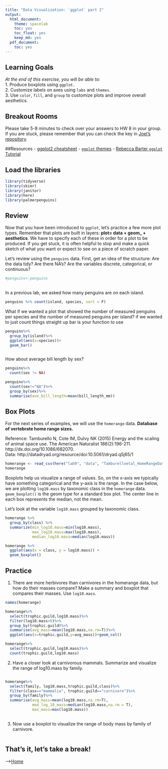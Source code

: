 ```yaml
---
title: "Data Visualization: `ggplot` part 2"
output:
  html_document: 
    theme: spacelab
    toc: yes
    toc_float: yes
    keep_md: yes
  pdf_document:
    toc: yes
---
```


## Learning Goals
*At the end of this exercise, you will be able to:*    
1. Produce boxplots using `ggplot.`  
2. Customize labels on axes using `labs` and `themes`.  
3. Use `color`, `fill`, and `group` to customize plots and improve overall aesthetics.  

## Breakout Rooms  
Please take 5-8 minutes to check over your answers to HW 8 in your group. If you are stuck, please remember that you can check the key in [Joel's repository](https://github.com/jmledford3115/BIS15LW2021_jledford).  

##Resources
- [ggplot2 cheatsheet](https://www.rstudio.com/wp-content/uploads/2015/03/ggplot2-cheatsheet.pdf)
- [`ggplot` themes](https://ggplot2.tidyverse.org/reference/ggtheme.html)
- [Rebecca Barter `ggplot` Tutorial](http://www.rebeccabarter.com/blog/2017-11-17-ggplot2_tutorial/)

## Load the libraries
```r
library(tidyverse)
library(skimr)
library(janitor)
library(here)
library(palmerpenguins)
```

## Review
Now that you have been introduced to `ggplot`, let's practice a few more plot types. Remember that plots are built in layers: **plot= data + geom_ + aesthetics**. We have to specify each of these in order for a plot to be produced. If you get stuck, it is often helpful to stop and make a quick sketch of what you want or expect to see on a piece of scratch paper.  

Let's review using the `penguins` data. First, get an idea of the structure: Are the data tidy? Are there NA's? Are the variables discrete, categorical, or continuous?
```r
#penguins<-penguins
  
```

In a previous lab, we asked how many penguins are on each island.
```r
penguins %>% count(island, species, sort = F)
```

What if we wanted a plot that showed the number of measured penguins per species and the number of measured penguins per island? if we wanted to just count things straight up bar is your function to use
```r
penguins%>%
  group_by(island)%>%
  ggplot(aes(x=species))+
  geom_bar()
```

```r

```

How about average bill length by sex?
```r
penguins%>%
  count(sex != NA)
```

```r
penguins%>%
  count(sex!="NA")%>%
  group_by(sex)%>%
  summarise(ave_bill_length=mean(bill_length_mm))
```

## Box Plots
For the next series of examples, we will use the `homerange` data.  **Database of vertebrate home range sizes.**   

Reference: Tamburello N, Cote IM, Dulvy NK (2015) Energy and the scaling of animal space use. The American Naturalist 186(2):196-211. http://dx.doi.org/10.1086/682070.  
Data: http://datadryad.org/resource/doi:10.5061/dryad.q5j65/1  

```r
homerange <- read_csv(here("lab9", "data", "Tamburelloetal_HomeRangeDatabase.csv"))
homerange
```

Boxplots help us visualize a range of values. So, on the x-axis we typically have something categorical and the y-axis is the range. In the case below, we are plotting `log10.mass` by taxonomic class in the `homerange` data. `geom_boxplot()` is the geom type for a standard box plot. The center line in each box represents the median, not the mean.

Let's look at the variable `log10.mass` grouped by taxonomic class.
```r
homerange %>% 
  group_by(class) %>% 
  summarize(min_log10.mass=min(log10.mass),
            max_log10.mass=max(log10.mass),
            median_log10.mass=median(log10.mass))
```

```r
homerange %>% 
  ggplot(aes(x = class, y = log10.mass)) +
  geom_boxplot()
```

## Practice
1. There are more herbivores than carnivores in the homerange data, but how do their masses compare? Make a summary and boxplot that compares their masses. Use `log10.mass`.
```r
names(homerange)
```

```r
homerange%>%
  select(trophic.guild,log10.mass)%>%
  filter(log10.mass>0)%>%
  group_by(trophic.guild)%>%
  summarise(avg_mass=mean(log10.mass,na.rm=T))%>%
  ggplot(aes(x=trophic.guild,y=avg_mass))+geom_col()
```
```r
homerange%>%
  select(trophic.guild,log10.mass)%>%
  count(trophic.guild,log10.mass)
```

2. Have a closer look at carnivorous mammals. Summarize and visualize the range of log10.mass by family.

```r

```


```r
homerange%>%
  select(family, log10.mass,trophic.guild,class)%>%
  filter(class=="mammalia", trophic.guild=="carnivore")%>%
  group_by(family)%>%
  summarise(avg_mass=mean(log10.mass,na.rm=T),
            med_log_10_mass=median(log10.mass,na.rm = T),
            max_mass=max(log10.mass))
            
```

3. Now use a boxplot to visualize the range of body mass by family of carnivore.
```r

```

## That's it, let's take a break!   

-->[Home](https://jmledford3115.github.io/datascibiol/)